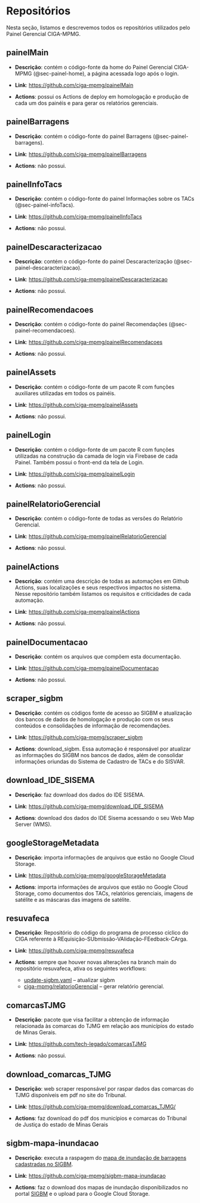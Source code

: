 # Repositórios {#sec-repositorios}

Nesta seção, listamos e descrevemos todos os repositórios utilizados pelo Painel Gerencial CIGA-MPMG.

## painelMain

-   **Descrição**: contém o código-fonte da home do Painel Gerencial CIGA-MPMG (@sec-painel-home), a página acessada logo após o login.

-   **Link**: <https://github.com/ciga-mpmg/painelMain>

-   **Actions**: possui os Actions de deploy em homologação e produção de cada um dos painéis e para gerar os relatórios gerenciais.

## painelBarragens

-   **Descrição**: contém o código-fonte do painel Barragens (@sec-painel-barragens).

-   **Link**: <https://github.com/ciga-mpmg/painelBarragens>

-   **Actions**: não possui.

## painelInfoTacs

-   **Descrição**: contém o código-fonte do painel Informações sobre os TACs (@sec-painel-infoTacs).

-   **Link**: <https://github.com/ciga-mpmg/painelInfoTacs>

-   **Actions**: não possui.

## painelDescaracterizacao

-   **Descrição**: contém o código-fonte do painel Descaracterização (@sec-painel-descaracterizacao).

-   **Link**: <https://github.com/ciga-mpmg/painelDescaracterizacao>

-   **Actions**: não possui.

## painelRecomendacoes

-   **Descrição**: contém o código-fonte do painel Recomendações (@sec-painel-recomendacoes).

-   **Link**: <https://github.com/ciga-mpmg/painelRecomendacoes>

-   **Actions**: não possui.

## painelAssets

-   **Descrição**: contém o código-fonte de um pacote R com funções auxiliares utilizadas em todos os painéis.

-   **Link**: <https://github.com/ciga-mpmg/painelAssets>

-   **Actions**: não possui.

## painelLogin

-   **Descrição**: contém o código-fonte de um pacote R com funções utilizadas na construção da camada de login via Firebase de cada Painel. Também possui o front-end da tela de Login.

-   **Link**: <https://github.com/ciga-mpmg/painelLogin>

-   **Actions**: não possui.

## painelRelatorioGerencial

-   **Descrição**: contém o código-fonte de todas as versões do Relatório Gerencial.

-   **Link**: <https://github.com/ciga-mpmg/painelRelatorioGerencial>

-   **Actions**: não possui.

## painelActions

-   **Descrição**: contém uma descrição de todas as automações em Github Actions, suas localizações e seus respectivos impactos no sistema. Nesse repositório também listamos os requisitos e criticidades de cada automação.

-   **Link**: <https://github.com/ciga-mpmg/painelActions>

-   **Actions**: não possui.

## painelDocumentacao

-   **Descrição**: contém os arquivos que compõem esta documentação.

-   **Link**: <https://github.com/ciga-mpmg/painelDocumentacao>

-   **Actions**: não possui.

## scraper_sigbm

-   **Descrição**: contém os códigos fonte de acesso ao SIGBM e atualização dos bancos de dados de homologação e produção com os seus conteúdos e consolidações de informação de recomendações.

-   **Link**: <https://github.com/ciga-mpmg/scraper_sigbm>

-   **Actions**: download_sigbm. Essa automação é responsável por atualizar as informações do SIGBM nos bancos de dados, além de consolidar informações oriundas do Sistema de Cadastro de TACs e do SISVAR.

## download_IDE_SISEMA

-   **Descrição**: faz download dos dados do IDE SISEMA.

-   **Link**: <https://github.com/ciga-mpmg/download_IDE_SISEMA>

-   **Actions**: download dos dados do IDE Sisema acessando o seu Web Map Server (WMS).


## googleStorageMetadata

-   **Descrição**: importa informações de arquivos que estão no Google Cloud Storage.

-   **Link**: <https://github.com/ciga-mpmg/googleStorageMetadata>

-   **Actions**: importa informações de arquivos que estão no Google Cloud Storage, como documentos dos TACs, relatórios gerenciais, imagens de satélite e as máscaras das imagens de satélite.


## resuvafeca

-   **Descrição**: Repositório do código do programa de processo cíclico do CIGA referente à REquisição-SUbmissão-VAlidação-FEedback-CArga.

-   **Link**: <https://github.com/ciga-mpmg/resuvafeca>

- **Actions**: sempre que houver novas alterações na branch main do repositório resuvafeca, ativa os seguintes workflows:
   - [update-sigbm.yaml](https://github.com/ciga-mpmg/scraper_sigbm/actions/workflows/update-sigbm.yaml) –
    atualizar sigbm
   - [ciga-mpmg/relatorioGerencial](https://github.com/ciga-mpmg/relatorioGerencial) –
    gerar relatório gerencial.

## comarcasTJMG

-   **Descrição**: pacote que visa facilitar a obtenção de informação relacionada às comarcas do TJMG em relação aos municípios do estado de Minas Gerais.

-   **Link**: <https://github.com/tech-legado/comarcasTJMG>

-   **Actions**: não possui.


## download_comarcas_TJMG

-   **Descrição**: web scraper responsável por raspar dados das comarcas do TJMG disponíveis em pdf no site do Tribunal.

-   **Link**: <https://github.com/ciga-mpmg/download_comarcas_TJMG/>

-   **Actions**: faz download do pdf dos municípios e comarcas do Tribunal de Justiça do estado de Minas Gerais


## sigbm-mapa-inundacao

-   **Descrição**: executa a raspagem do [mapa de inundação de barragens cadastradas no  SIGBM](https://app.anm.gov.br/SIGBM/Publico/GerenciarPublico).

-   **Link**: <https://github.com/ciga-mpmg/sigbm-mapa-inundacao>

-   **Actions**: faz o download dos mapas de inundação disponibilizados no portal [SIGBM](https://app.anm.gov.br/SIGBM/Publico/ClassificacaoNacionalDaBarragem) e o upload para o Google Cloud Storage.
